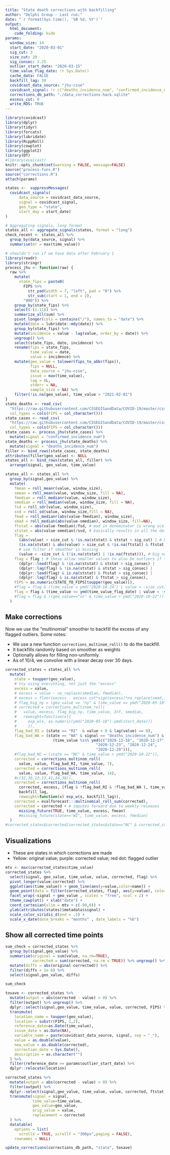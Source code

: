 ```yaml
---
title: "State death corrections with backfilling"
author: "Delphi Group - Last run:"
date: "`r format(Sys.time(), '%B %d, %Y')`"
output:
  html_document:
    code_folding: hide
params:
  window_size: 14
  start_date: "2020-03-01"
  sig_cut: 3
  size_cut: 20
  sig_consec: 2.25
  outlier_start_date: "2020-03-15"
  time_value_flag_date: !r Sys.Date()
  cache_data: FALSE
  backfill_lag: 30
  covidcast_data_source: "jhu-csse"
  covidcast_signal: !r c("deaths_incidence_num", "confirmed_incidence_num")
  corrections_db_path: "./data_corrections-hack.sqlite"
  excess_cut: 0
  write_RDS: TRUE
---
```


```r
library(covidcast)
library(dplyr)
library(tidyr)
library(forcats)
library(lubridate)
library(RcppRoll)
library(cowplot)
library(ggplot2)
library(DT)
#library(evalcast)
knitr::opts_chunk$set(warning = FALSE, message=FALSE)
source("process-funs.R")
source("corrections.R")
attach(params)
```

```r
states <-  suppressMessages(
  covidcast_signals(
      data_source = covidcast_data_source, 
      signal = covidcast_signal,
      geo_type = "state", 
      start_day = start_date)
)

# Aggregating signals, long format
states_all <- aggregate_signals(states, format = "long") 
check_recent <- states_all %>%
  group_by(data_source, signal) %>%
  summarise(mr = max(time_value))
```

```r
# shouldn't run if we have data after February 1
library(readr)
library(stringr)
process_jhu <- function(raw) {
  raw %>%
    mutate(
      state_fips = paste0(
        FIPS %>% 
          str_pad(width = 7, "left", pad = "0") %>% 
          str_sub(start = 1, end = 2),
        "000")) %>% 
    group_by(state_fips) %>% 
    select(-(1:11)) %>% 
    summarize_all(sum) %>% 
    pivot_longer(cols = contains("/"), names_to = "date") %>% 
    mutate(date = lubridate::mdy(date)) %>% 
    group_by(state_fips) %>% 
    mutate(incidence = value - lag(value, order_by = date)) %>% 
    ungroup() %>% 
    select(state_fips, date, incidence) %>% 
    rename(fips = state_fips,
           time_value = date,
           value = incidence) %>%
    mutate(geo_value = tolower(fips_to_abbr(fips)),
           fips = NULL,
           data_source = "jhu-csse",
           issue = max(time_value),
           lag = 0L,
           stderr = NA,
           sample_size = NA) %>%
    filter(!is.na(geo_value), time_value > "2021-02-01")
}
state_deaths <- read_csv(
  "https://raw.githubusercontent.com/CSSEGISandData/COVID-19/master/csse_covid_19_data/csse_covid_19_time_series/time_series_covid19_deaths_US.csv",
  col_types = cols(FIPS = col_character()))
state_cases <- read_csv(
  "https://raw.githubusercontent.com/CSSEGISandData/COVID-19/master/csse_covid_19_data/csse_covid_19_time_series/time_series_covid19_confirmed_US.csv",
  col_types = cols(FIPS = col_character()))
state_cases <- process_jhu(state_cases) %>% 
  mutate(signal = "confirmed_incidence_num")
state_deaths <- process_jhu(state_deaths) %>%
  mutate(signal = "deaths_incidence_num")
filler <- bind_rows(state_cases, state_deaths)
attributes(filler$geo_value) <- NULL
states_all <- bind_rows(states_all, filler) %>%
  arrange(signal, geo_value, time_value)
```


```r
states_all <- states_all %>% 
  group_by(signal,geo_value) %>% 
  mutate(
    fmean = roll_meanr(value, window_size),
    smean = roll_mean(value, window_size, fill = NA),
    fmedian = roll_medianr(value, window_size),
    smedian = roll_median(value, window_size, fill = NA),
    fsd = roll_sdr(value, window_size),
    ssd = roll_sd(value, window_size,fill = NA),
    fmad = roll_medianr(abs(value-fmedian), window_size),
    smad = roll_median(abs(value-smedian), window_size, fill=NA),
    ftstat = abs(value-fmedian)/fsd, # mad in denominator is wrong scale, 
    ststat = abs(value-smedian)/ssd, # basically results in all the data flagged
    flag = 
      (abs(value) > size_cut & !is.na(ststat) & ststat > sig_cut) | # best case
      (is.na(ststat) & abs(value) > size_cut & !is.na(ftstat) & ftstat > sig_cut) | 
      # use filter if smoother is missing
      (value < -size_cut & (!is.na(ststat) | !is.na(ftstat))), # big negative
    flag = flag | # these allow smaller values to also be outliers if they are consecutive
      (dplyr::lead(flag) & !is.na(ststat) & ststat > sig_consec) | 
      (dplyr::lag(flag) & !is.na(ststat) & ststat > sig_consec) |
      (dplyr::lead(flag) & is.na(ststat) & ftstat > sig_consec) |
      (dplyr::lag(flag) & is.na(ststat) & ftstat > sig_consec),
    FIPS = as.numeric(STATE_TO_FIPS[toupper(geo_value)]),
    #flag = flag & (time_value < ymd("2020-10-24") | value < -size_cut)  
    flag = flag & (time_value <= ymd(time_value_flag_date) | value < -size_cut)
    #flag = flag & !(geo_value=="nc" & time_value > ymd("2020-10-22"))
  )
```


## Make corrections

Now we use the "multinomial" smoother to backfill the excess of any flagged outliers. Some notes:
  
* We use a new function `corrections_multinom_roll()` to do the backfill.
* It backfills randomly based on smoother as weights
* Optionally allows for filling non-uniformly.
* As of 10/4, we convolve with a linear decay over 30 days. 

```r
corrected_states = states_all %>% 
  mutate(
    state = toupper(geo_value),
    # try using everything, not just the "excess"
    excess = value,
    # excess = value - na_replace(smedian, fmedian),
    # excess = floor(excess - excess_cut*sign(excess)*na_replace(smad,fmad)),
    # flag_big_ny = (geo_value == "ny" & time_value == ymd("2020-05-18")),
    # corrected = corrections_multinom_roll(
    #   value, excess, flag_big_ny, time_value, Inf, smedian,
    #   reweight=function(x){ 
    #     exp_w(x, as.numeric(ymd("2020-05-18")-ymd(start_date)))
    #     }),
    flag_bad_RI = (state == "RI"  & value > 0 & lag(value) == 0),
    flag_bad_WA = (state == "WA" & signal == "deaths_incidence_num") &
                     (time_value %in% ymd(c("2020-12-16", "2020-12-17", 
                                        "2020-12-23", "2020-12-24",
                                        "2020-12-29"))),
    #flag_bad_NC = (state == "NC" & time_value > ymd("2020-10-22")),
    corrected = corrections_multinom_roll(
      value, value, flag_bad_RI, time_value, 7),
    corrected = corrections_multinom_roll(
      value, value, flag_bad_WA, time_value, 14),
    #c(32,30,13,13,41,34,38)),
    corrected = corrections_multinom_roll(
      corrected, excess, (flag & !flag_bad_RI & !flag_bad_WA ), time_value, 
      backfill_lag, 
      reweight=function(x) exp_w(x, backfill_lag)),
    corrected = evalforecast:::multinomial_roll_sum(corrected),
    corrected = corrected + # imputes forward due to weekly releases
      missing_future(TRUE, time_value, excess, fmean)
      #missing_future(state=="WI", time_value, excess, fmedian)
  )
#corrected_states$corrected[corrected_states$state=="NC" & corrected_states$time_value > ymd("2020-10-22")] = c(32,30,13,13,41,34,38)
```

## Visualizations

* These are states in which corrections are made
* Yellow: original value; purple: corrected value; red dot: flagged outlier

```r
mtv <- max(corrected_states$time_value)
corrected_states %>% 
  select(signal, geo_value, time_value, value, corrected, flag) %>%
  pivot_longer(value:corrected) %>%
  ggplot(aes(time_value)) + geom_line(aes(y=value,color=name)) +
  geom_point(data = filter(corrected_states, flag), aes(y=value), color="red") +
  facet_wrap(~signal + geo_value , scales = "free", ncol = 2) +
  theme_cowplot() + xlab("date") + 
  coord_cartesian(xlim = mtv + c(-90,0)) +
  ylab(attributes(states)$metadata$signal) +
  scale_color_viridis_d(end = .5) + 
  scale_x_date(date_breaks = "months" , date_labels = "%b")
```

## Show all corrected time points

```r
sum_check = corrected_states %>% 
  group_by(signal,geo_value) %>%
  summarise(original = sum(value, na.rm=TRUE),
            corrected = sum(corrected, na.rm = TRUE)) %>% ungroup() %>%
  mutate(diffs = abs(original-corrected)) %>%
  filter(diffs > 1e-8) %>%
  select(signal,geo_value, diffs)

sum_check

tosave <- corrected_states %>% 
  mutate(output = abs(corrected - value) > 0) %>%
  filter(output) %>% ungroup() %>%
  dplyr::select(signal,geo_value, time_value, value, corrected, FIPS) %>%
  transmute(
    location_name = toupper(geo_value),
    location = substr(FIPS, 1,2),
    reference_date=as.Date(time_value), 
    issue_date = as.Date(NA),
    variable_name = paste(covidcast_data_source, signal, sep = "_"),
    value = as.double(value),
    new_value = as.double(corrected), 
    correction_date = Sys.Date(),
    description = as.character("")
  ) %>%
  filter(reference_date >= params$outlier_start_date) %>%
  dplyr::relocate(location)

corrected_states %>% 
  mutate(output = abs(corrected - value) > 0) %>%
  filter(output) %>%
  dplyr::select(signal,geo_value, time_value, value, corrected, ftstat, ststat) %>%
  transmute(signal = signal,
            time_value=time_value, 
            geo_value=geo_value,
            orig_value = value,
            replacement = corrected
  ) %>%
  datatable(
    options = list(
      scrollX = TRUE, scrollY = "300px",paging = FALSE),
    rownames = NULL) 
```

```r
update_corrections(corrections_db_path, "state", tosave)
```








